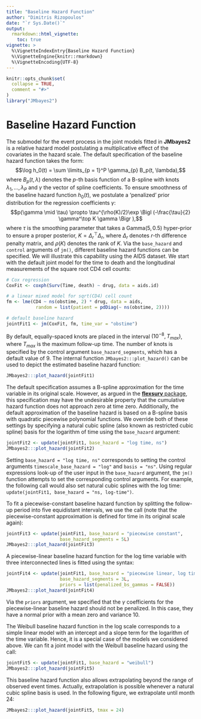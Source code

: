 ```yaml
---
title: "Baseline Hazard Function"
author: "Dimitris Rizopoulos"
date: "`r Sys.Date()`"
output:
  rmarkdown::html_vignette:
    toc: true
vignette: >
  %\VignetteIndexEntry{Baseline Hazard Function}
  %\VignetteEngine{knitr::rmarkdown}
  %\VignetteEncoding{UTF-8}
---
```


```r
knitr::opts_chunk$set(
  collapse = TRUE,
  comment = "#>"
)
library("JMbayes2")
```

# Baseline Hazard Function
The submodel for the event process in the joint models fitted in **JMbayes2** is a relative hazard model postulating a multiplicative effect of the covariates in the hazard scale. The default specification of the baseline hazard function takes the form: $$\log h_0(t) = \sum \limits_{p = 1}^P \gamma_{p} B_p(t, \lambda),$$
where $B_p(t, \lambda)$ denotes the $p$-th basis function of a B-spline with knots $\lambda_1, \ldots, \lambda_P$ and $\gamma$ the vector of spline coefficients. To ensure smoothness of the baseline hazard function $h_0(t)$, we postulate a 'penalized' prior distribution for the regression coefficients $\gamma$: 
$$p(\gamma \mid \tau) \propto \tau^{\rho(K)/2}\exp \Bigl (-\frac{\tau}{2} \gamma^\top K \gamma \Bigr ),$$
where $\tau$ is the smoothing parameter that takes a $\mbox{Gamma}(5, 0.5)$ hyper-prior to ensure a proper posterior, $K = \Delta_r^\top \Delta_r$, where $\Delta_r$ denotes $r$-th difference penalty matrix, and $\rho(K)$ denotes the rank of $K$. Via the `base_hazard` and `control` arguments of `jm()`, different baseline hazard functions can be specified. We will illustrate this capability using the AIDS dataset. We start with the default joint model for the time to death and the longitudinal measurements of the square root CD4 cell counts:
```r
# Cox regression
CoxFit <- coxph(Surv(Time, death) ~ drug, data = aids.id)

# a linear mixed model for sqrt(CD4) cell count
fm <- lme(CD4 ~ ns(obstime, 2) * drug, data = aids,
           random = list(patient = pdDiag(~ ns(obstime, 2))))

# default baseline hazard
jointFit1 <- jm(CoxFit, fm, time_var = "obstime")
```

By default, equally-spaced knots are placed in the interval $(10^{-8}, T_{max})$, where $T_{max}$ is the maximum follow-up time. The number of knots is specified by the control argument `base_hazard_segments`, which has a default value of 9. The internal function `JMbayes2:::plot_hazard()` can be used to depict the estimated baseline hazard function:
```r
JMbayes2:::plot_hazard(jointFit1)
```

The default specification assumes a B-spline approximation for the time variable in its original scale. However, as argued in the [**flexsurv** package](https://search.r-project.org/CRAN/refmans/flexsurv/html/flexsurvspline.html), this specification may have the undesirable property that the cumulative hazard function does not approach zero at time zero. Additionally, the default approximation of the baseline hazard is based on a B-spline basis with quadratic piecewise polynomial functions. We override both of these settings by specifying a natural cubic spline (also known as restricted cubic spline) basis for the logarithm of time using the `base_hazard` argument:
```r
jointFit2 <- update(jointFit1, base_hazard = "log time, ns")
JMbayes2:::plot_hazard(jointFit2)
```

Setting `base_hazard = "log time, ns"` corresponds to setting the control arguments `timescale_base_hazard = "log"` and `basis = "ns"`. Using regular expressions look-up of the user input in the `base_hazard` argument, the `jm()` function attempts to set the corresponding control arguments. For example, the following call would also set natural cubic splines with the log time: `update(jointFit1, base_hazard = "ns, log-time")`.

To fit a piecewise-constant baseline hazard function by splitting the follow-up period into five equidistant intervals, we use the call (note that the piecewise-constant approximation is defined for time in its original scale again):
```r
jointFit3 <- update(jointFit1, base_hazard = "piecewise constant",
                    base_hazard_segments = 5L)
JMbayes2:::plot_hazard(jointFit3)
```

A piecewise-linear baseline hazard function for the log time variable with three interconnected lines is fitted using the syntax:
```r
jointFit4 <- update(jointFit1, base_hazard = "piecewise linear, log time",
                    base_hazard_segments = 3L, 
                    priors = list(penalized_bs_gammas = FALSE))
JMbayes2:::plot_hazard(jointFit4)
```

Via the `priors` argument, we specified that the $\gamma$ coefficients for the piecewise-linear baseline hazard should not be penalized. In this case, they have a normal prior with a mean zero and variance 10.

The Weibull baseline hazard function in the log scale corresponds to a simple linear model with an intercept and a slope term for the logarithm of the time variable. Hence, it is a special case of the models we considered above. We can fit a joint model with the Weibull baseline hazard using the call:
```r
jointFit5 <- update(jointFit1, base_hazard = "weibull")
JMbayes2:::plot_hazard(jointFit5)
```

This baseline hazard function also allows extrapolating beyond the range of observed event times. Actually, extrapolation is possible whenever a natural cubic spline basis is used. In the following figure, we extrapolate until month 24:
```r
JMbayes2:::plot_hazard(jointFit5, tmax = 24)
```
